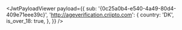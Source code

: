 
<JwtPayloadViewer
  payload={{
    sub: '{0c25a0b4-e540-4a49-80d4-409e71eee39c}',
    'http://ageverification.criipto.com': {
      country: 'DK',
      is_over_18: true,
    },
  }}
/>
